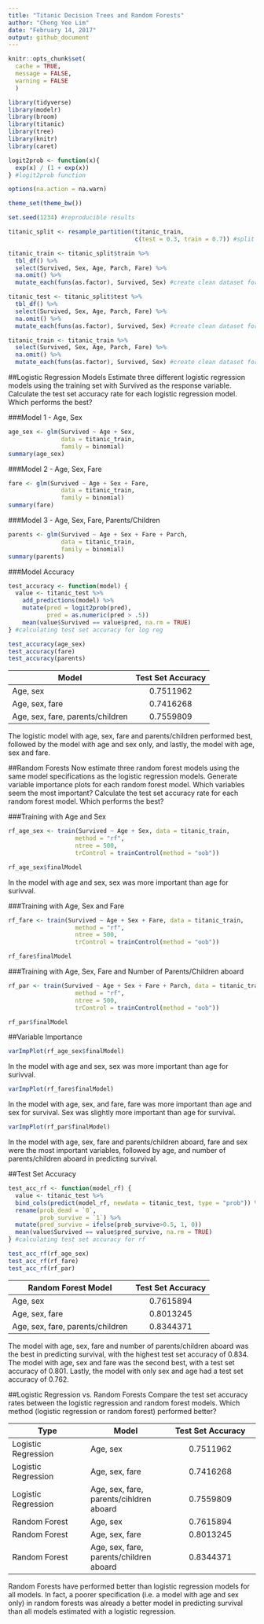 ---
title: "Titanic Decision Trees and Random Forests"  
author: "Cheng Yee Lim"  
date: "February 14, 2017"  
output: github_document
---

```{r, include = FALSE}

knitr::opts_chunk$set(
  cache = TRUE, 
  message = FALSE, 
  warning = FALSE
  )

library(tidyverse)
library(modelr)
library(broom)
library(titanic)
library(tree)
library(knitr)
library(caret)

logit2prob <- function(x){
  exp(x) / (1 + exp(x))
} #logit2prob function

options(na.action = na.warn)

theme_set(theme_bw())

```

```{r} 
set.seed(1234) #reproducible results

titanic_split <- resample_partition(titanic_train,
                                    c(test = 0.3, train = 0.7)) #split 70/30 training/test set

titanic_train <- titanic_split$train %>%
  tbl_df() %>%
  select(Survived, Sex, Age, Parch, Fare) %>%
  na.omit() %>%
  mutate_each(funs(as.factor), Survived, Sex) #create clean dataset for rf analysis

titanic_test <- titanic_split$test %>%
  tbl_df() %>%
  select(Survived, Sex, Age, Parch, Fare) %>%
  na.omit() %>%
  mutate_each(funs(as.factor), Survived, Sex) #create clean dataset for rf analysis

titanic_train <- titanic_train %>%
  select(Survived, Sex, Age, Parch, Fare) %>%
  na.omit() %>%
  mutate_each(funs(as.factor), Survived, Sex) #create clean dataset for rf analysis

```

##Logistic Regression Models
Estimate three different logistic regression models using the training set with Survived as the response variable. Calculate the test set accuracy rate for each logistic regression model. Which performs the best?

###Model 1 - Age, Sex 
```{r}
age_sex <- glm(Survived ~ Age + Sex, 
               data = titanic_train, 
               family = binomial)
summary(age_sex)
```

###Model 2 - Age, Sex, Fare
```{r}
fare <- glm(Survived ~ Age + Sex + Fare, 
               data = titanic_train, 
               family = binomial)
summary(fare)
```

###Model 3 - Age, Sex, Fare, Parents/Children
```{r}
parents <- glm(Survived ~ Age + Sex + Fare + Parch, 
               data = titanic_train, 
               family = binomial)
summary(parents)
```

###Model Accuracy 
```{r log_acc}

test_accuracy <- function(model) {
  value <- titanic_test %>%
    add_predictions(model) %>%
    mutate(pred = logit2prob(pred),
           pred = as.numeric(pred > .5))
    mean(value$Survived == value$pred, na.rm = TRUE)
} #calculating test set accuracy for log reg 

test_accuracy(age_sex)
test_accuracy(fare)
test_accuracy(parents)


```

| Model               | Test Set Accuracy     | 
| -------------       |:-------------:        | 
| Age, sex            | 0.7511962             | 
| Age, sex, fare      |  0.7416268            | 
| Age, sex, fare, parents/children |0.7559809 | 

The logistic model with age, sex, fare and parents/children performed best, followed by the model with age and sex only, and lastly, the model with age, sex and fare. 

##Random Forests 
Now estimate three random forest models using the same model specifications as the logistic regression models. Generate variable importance plots for each random forest model. Which variables seem the most important?
Calculate the test set accuracy rate for each random forest model. Which performs the best?

###Training with Age and Sex 
```{r rf1}
rf_age_sex <- train(Survived ~ Age + Sex, data = titanic_train,
                   method = "rf",
                   ntree = 500,
                   trControl = trainControl(method = "oob"))

rf_age_sex$finalModel
```
In the model with age and sex, sex was more important than age for surivval.  

###Training with Age, Sex and Fare
```{r rf2}
rf_fare <- train(Survived ~ Age + Sex + Fare, data = titanic_train,
                   method = "rf",
                   ntree = 500,
                   trControl = trainControl(method = "oob"))

rf_fare$finalModel

```

###Training with Age, Sex, Fare and Number of Parents/Children aboard
```{r rf3}
rf_par <- train(Survived ~ Age + Sex + Fare + Parch, data = titanic_train,
                   method = "rf",
                   ntree = 500,
                   trControl = trainControl(method = "oob"))

rf_par$finalModel
```

##Variable Importance 

```{r}
varImpPlot(rf_age_sex$finalModel)
```

In the model with age and sex, sex was more important than age for surivval.  

```{r}
varImpPlot(rf_fare$finalModel)

```

In the model with age, sex, and fare, fare was more important than age and sex for survival. Sex was slightly more important than age for survival. 

```{r}
varImpPlot(rf_par$finalModel)
```

In the model with age, sex, fare and parents/children aboard, fare and sex were the most important variables, followed by age, and number of parents/children aboard in predicting survival. 

##Test Set Accuracy
```{r}
test_acc_rf <- function(model_rf) {
  value <- titanic_test %>% 
  bind_cols(predict(model_rf, newdata = titanic_test, type = "prob")) %>% 
  rename(prob_dead = `0`,
         prob_survive = `1`) %>% 
  mutate(pred_survive = ifelse(prob_survive>0.5, 1, 0))
  mean(value$Survived == value$pred_survive, na.rm = TRUE)
} #calculating test set accuracy for rf 

test_acc_rf(rf_age_sex)
test_acc_rf(rf_fare)
test_acc_rf(rf_par)
```

| Random Forest Model | Test Set Accuracy     | 
| -------------       |:-------------:        | 
| Age, sex            | 0.7615894             | 
| Age, sex, fare      |  0.8013245            | 
| Age, sex, fare, parents/children |0.8344371 | 

The model with age, sex, fare and number of parents/children aboard was the best in predicting survival, with the highest test set accuracy of 0.834. The model with age, sex and fare was the second best, with a test set accuracy of 0.801. Lastly, the model with only sex and age had a test set accuracy of 0.762. 

##Logistic Regression vs. Random Forests 
Compare the test set accuracy rates between the logistic regression and random forest models. Which method (logistic regression or random forest) performed better?

|Type | Model | Test Set Accuracy     | 
| -------------       |-------------  |:-------------:| 
| Logistic Regression | Age, sex            | 0.7511962             | 
| Logistic Regression | Age, sex, fare      |  0.7416268            | 
| Logistic Regression | Age, sex, fare, parents/cihldren aboard |  0.7559809 | 
| Random Forest | Age, sex | 0.7615894 | 
| Random Forest | Age, sex, fare | 0.8013245 | 
| Random Forest | Age, sex, fare, parents/children aboard |0.8344371 | 

Random Forests have performed better than logistic regression models for all models. In fact, a poorer specification (i.e. a model with age and sex only) in random forests was already a better model in predicting survival than all models estimated with a logistic regression. 
